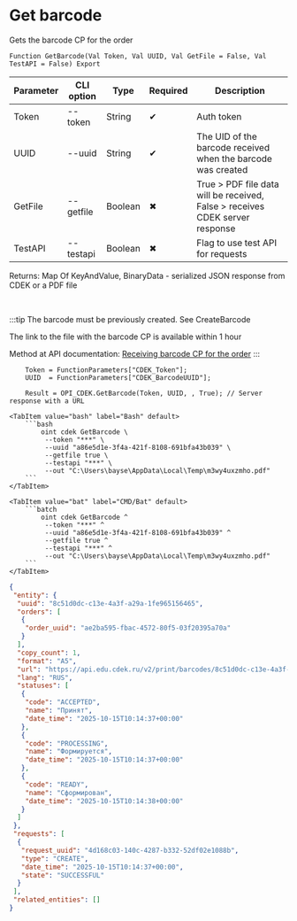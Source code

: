 ﻿---
sidebar_position: 11
description: Get barcode and other functions to work with CDEK in the Open Integration Package, a free open-source integration library for 1C:Enterprise 8, OneScript and CLI
keywords: [1C, 1С, 1С:Enterprise, 1С:Enterprise 8.3, API, Integration, Services, Exchange, OneScript, CLI, CDEK]
---


# Get barcode
 Gets the barcode CP for the order



`Function GetBarcode(Val Token, Val UUID, Val GetFile = False, Val TestAPI = False) Export`

  | Parameter | CLI option | Type | Required | Description |
  |-|-|-|-|-|
  | Token | --token | String | &#x2714; | Auth token |
  | UUID | --uuid | String | &#x2714; | The UID of the barcode received when the barcode was created |
  | GetFile | --getfile | Boolean | &#x2716; | True > PDF file data will be received, False > receives CDEK server response |
  | TestAPI | --testapi | Boolean | &#x2716; | Flag to use test API for requests |

  
  Returns:  Map Of KeyAndValue, BinaryData - serialized JSON response from CDEK or a PDF file

<br/>

:::tip
The barcode must be previously created. See CreateBarcode

The link to the file with the barcode CP is available within 1 hour

Method at API documentation: [Receiving barcode CP for the order](https://api-docs.cdek.ru/36969722.html)
:::
<br/>


```bsl title="1C:Enterprise/OneScript code example"
    Token = FunctionParameters["CDEK_Token"];
    UUID  = FunctionParameters["CDEK_BarcodeUUID"];

    Result = OPI_CDEK.GetBarcode(Token, UUID, , True); // Server response with a URL
```
 

 <Tabs>
  
    <TabItem value="bash" label="Bash" default>
        ```bash
            oint cdek GetBarcode \
             --token "***" \
             --uuid "a86e5d1e-3f4a-421f-8108-691bfa43b039" \
             --getfile true \
             --testapi "***" \
             --out "C:\Users\bayse\AppData\Local\Temp\m3wy4uxzmho.pdf"
        ```
    </TabItem>
  
    <TabItem value="bat" label="CMD/Bat" default>
        ```batch
            oint cdek GetBarcode ^
             --token "***" ^
             --uuid "a86e5d1e-3f4a-421f-8108-691bfa43b039" ^
             --getfile true ^
             --testapi "***" ^
             --out "C:\Users\bayse\AppData\Local\Temp\m3wy4uxzmho.pdf"
        ```
    </TabItem>
</Tabs>


```json title="Result"
{
 "entity": {
  "uuid": "8c51d0dc-c13e-4a3f-a29a-1fe965156465",
  "orders": [
   {
    "order_uuid": "ae2ba595-fbac-4572-80f5-03f20395a70a"
   }
  ],
  "copy_count": 1,
  "format": "A5",
  "url": "https://api.edu.cdek.ru/v2/print/barcodes/8c51d0dc-c13e-4a3f-a29a-1fe965156465.pdf",
  "lang": "RUS",
  "statuses": [
   {
    "code": "ACCEPTED",
    "name": "Принят",
    "date_time": "2025-10-15T10:14:37+00:00"
   },
   {
    "code": "PROCESSING",
    "name": "Формируется",
    "date_time": "2025-10-15T10:14:37+00:00"
   },
   {
    "code": "READY",
    "name": "Сформирован",
    "date_time": "2025-10-15T10:14:38+00:00"
   }
  ]
 },
 "requests": [
  {
   "request_uuid": "4d168c03-140c-4287-b332-52df02e1088b",
   "type": "CREATE",
   "date_time": "2025-10-15T10:14:37+00:00",
   "state": "SUCCESSFUL"
  }
 ],
 "related_entities": []
}
```
